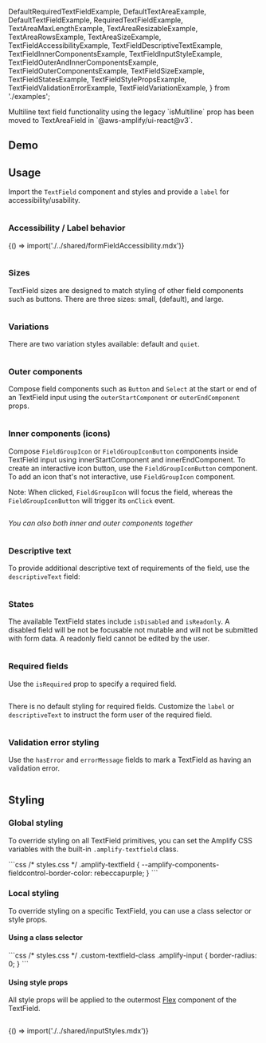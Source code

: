 
  DefaultRequiredTextFieldExample,
  DefaultTextAreaExample,
  DefaultTextFieldExample,
  RequiredTextFieldExample,
  TextAreaMaxLengthExample,
  TextAreaResizableExample,
  TextAreaRowsExample,
  TextAreaSizeExample,
  TextFieldAccessibilityExample,
  TextFieldDescriptiveTextExample,
  TextFieldInnerComponentsExample,
  TextFieldInputStyleExample,
  TextFieldOuterAndInnerComponentsExample,
  TextFieldOuterComponentsExample,
  TextFieldSizeExample,
  TextFieldStatesExample,
  TextFieldStylePropsExample,
  TextFieldValidationErrorExample,
  TextFieldVariationExample,
} from './examples';

<Alert variation="warning" heading="Migration to 3.0">
  Multiline text field functionality using the legacy `isMultiline` prop has
  been moved to <Link href="./textareafield">TextAreaField</Link> in
  `@aws-amplify/ui-react@v3`.
</Alert>

## Demo

<TextFieldDemo />

## Usage

Import the `TextField` component and styles and provide a `label` for accessibility/usability.

<Example>
  <DefaultTextFieldExample />
  <ExampleCode>

```jsx file=./examples/DefaultTextFieldExample.tsx

```

</ExampleCode>
</Example>

### Accessibility / Label behavior

<Fragment>{() => import('./../shared/formFieldAccessibility.mdx')}</Fragment>

<Example>
  <TextFieldAccessibilityExample />
  <ExampleCode>

```jsx file=./examples/TextFieldAccessibilityExample.tsx

```

  </ExampleCode>
</Example>

### Sizes

TextField sizes are designed to match styling of other field components such as buttons. There are three sizes: small, (default), and large.

<Example>
  <TextFieldSizeExample />
  <ExampleCode>

```jsx file=./examples/TextFieldSizeExample.tsx

```

  </ExampleCode>
</Example>

### Variations

There are two variation styles available: default and `quiet`.

<Example>
  <TextFieldVariationExample />
  <ExampleCode>

```jsx file=./examples/TextFieldVariationExample.tsx

```

  </ExampleCode>

</Example>


### Outer components

Compose field components such as `Button` and `Select` at the start or end of an TextField input using the `outerStartComponent` or `outerEndComponent` props.

<Example>
  <TextFieldOuterComponentsExample />
  <ExampleCode>

```jsx file=./examples/TextFieldOuterComponentsExample.tsx

```

  </ExampleCode>
</Example>

### Inner components (icons)

Compose `FieldGroupIcon` or `FieldGroupIconButton` components inside TextField input using innerStartComponent and innerEndComponent.
To create an interactive icon button, use the `FieldGroupIconButton` component. To add an icon that's not interactive, use `FieldGroupIcon` component.

Note: When clicked, `FieldGroupIcon` will focus the field, whereas the `FieldGroupIconButton` will trigger its `onClick` event.

<Example>
  <TextFieldInnerComponentsExample />
  <ExampleCode>

```jsx file=./examples/TextFieldInnerComponentsExample.tsx

```

  </ExampleCode>
</Example>

_You can also both inner and outer components together_

<Example>
  <TextFieldOuterAndInnerComponentsExample />
  <ExampleCode>

```jsx file=./examples/TextFieldOuterAndInnerComponentsExample.tsx

```

  </ExampleCode>
</Example>

### Descriptive text

To provide additional descriptive text of requirements of the field, use the `descriptiveText` field:

<Example>
  <TextFieldDescriptiveTextExample />
  <ExampleCode>

```jsx file=./examples/TextFieldDescriptiveTextExample.tsx

```

  </ExampleCode>
</Example>

### States

The available TextField states include `isDisabled` and `isReadonly`. A disabled field will be not be focusable not mutable and will not be submitted with form data. A readonly field cannot be edited by the user.

<Example>
  <TextFieldStatesExample />
  <ExampleCode>

```jsx file=./examples/TextFieldStatesExample.tsx

```

  </ExampleCode>
</Example>

### Required fields

Use the `isRequired` prop to specify a required field.

<Example>
  <DefaultRequiredTextFieldExample />
  <ExampleCode>

```jsx file=./examples/DefaultRequiredTextFieldExample.tsx

```

  </ExampleCode>
</Example>

There is no default styling for required fields. Customize the `label` or `descriptiveText` to instruct the form user of the required field.

<Example>
  <RequiredTextFieldExample />
  <ExampleCode>

```jsx file=./examples/RequiredTextFieldExample.tsx

```

  </ExampleCode>
</Example>

### Validation error styling

Use the `hasError` and `errorMessage` fields to mark a TextField as having an validation error.

<Example>
  <TextFieldValidationErrorExample />
  <ExampleCode>

```jsx file=./examples/TextFieldValidationErrorExample.tsx

```

  </ExampleCode>
</Example>

## Styling

### Global styling

To override styling on all TextField primitives, you can set the Amplify CSS variables with the built-in `.amplify-textfield` class.

<Example>
  <TextField
    label="Globally styled field"
    className="globally-styled-textfield"
  />
  <ExampleCode>
```css
/* styles.css */
.amplify-textfield {
  --amplify-components-fieldcontrol-border-color: rebeccapurple;
}
```
  </ExampleCode>
</Example>

### Local styling

To override styling on a specific TextField, you can use a class selector or style props.

#### Using a class selector

<Example>
  <TextField className="custom-textfield-class" label="Square field" />
  <ExampleCode>
```css
/* styles.css */
.custom-textfield-class .amplify-input {
  border-radius: 0;
}
```
  </ExampleCode>
</Example>

#### Using style props

All style props will be applied to the outermost [Flex](/components/flex) component of the TextField.

<Example>
  <TextFieldStylePropsExample />
  <ExampleCode>

```jsx file=./examples/TextFieldStylePropsExample.tsx

```

  </ExampleCode>
</Example>

<Fragment>{() => import('./../shared/inputStyles.mdx')}</Fragment>

<Example>
  <TextFieldInputStyleExample />
  <ExampleCode>

```jsx file=./examples/TextFieldInputStyleExample.tsx

```

  </ExampleCode>
</Example>
